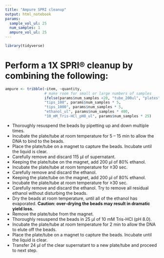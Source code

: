 ```yaml
---
title: "Ampure SPRI cleanup"
output: html_notebook
params:
  sample_vol_ul: 25
  num_samples: 1
  ampure_vol_ul: 25
---
```

```r
library(tidyverse)
```

# Perform a 1X SPRI® cleanup by combining the following:
```r
ampure <- tribble(~item, ~quantity,
                  # make room for small or large numbers of samples
                  ifelse(params$num_samples <20, "tube_200ul", "plates"), ifelse(params$num_samples < 20, params$num_samples * 2, ceiling(params$num_samples/96) * 2),
                  "tips_100", params$num_samples * 5, 
                  "tips_1000", params$num_samples * 5, 
                  "ethanol_ul", params$num_samples * 400, 
                  "10_mM_Tris-HCl_pH8_ul", params$num_samples * 25)
```


* Thoroughly resuspend the beads by pipetting up and down multiple times.
* Incubate the plate/tube at room temperature for 5 – 15 min to allow the DNA to bind to the beads.
* Place the plate/tube on a magnet to capture the beads. Incubate until the liquid is clear.
* Carefully remove and discard 115 μl of supernatant.
* Keeping the plate/tube on the magnet, add 200 μl of 80% ethanol.
* Incubate the plate/tube at room temperature for ≥30 sec.
* Carefully remove and discard the ethanol.
* Keeping the plate/tube on the magnet, add 200 μl of 80% ethanol.
* Incubate the plate/tube at room temperature for ≥30 sec.
* Carefully remove and discard the ethanol. Try to remove all residual ethanol without disturbing the beads.
* Dry the beads at room temperature, until all of the ethanol has evaporated. **Caution: over-drying the beads may result in dramatic yield loss.**
* Remove the plate/tube from the magnet.
* Thoroughly resuspend the beads in 25 μl of 10 mM Tris-HCl (pH 8.0). 
* Incubate the plate/tube at room temperature for 2 min to allow the DNA to elute off the beads.
* Place the plate/tube on a magnet to capture the beads. Incubate until the liquid is clear.
* Transfer 24 μl of the clear supernatant to a new plate/tube and proceed to next step.

